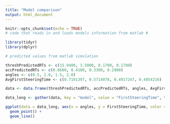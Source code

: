 ```yaml
---
title: "Model comparison"
output: html_document
---
```


```r
knitr::opts_chunk$set(echo = TRUE)
# code that reads in and loads models information from matlab #
```

```r
library(tidyr)
library(dplyr)

# predicted values from matlab simulation

threshPredictedRTs <- c(15.9400, 3.5000, 0.1700, 0.1700)
accPredictedRTs <- c(0.6600, 0.4100, 0.3300, 0.2900)
angles <- c(0.5, 1.0, 1.5, 2.0)
AvgFirstSteeringTime <- c(0.7191397, 0.5714078, 0.4917247, 0.4854216)

data <- data.frame(threshPredictedRTs, accPredictedRTs, angles, AvgFirstSteeringTime)

data_long <- gather(data, key = "model", value = "FirstSteeringTime", threshPredictedRTs, accPredictedRTs, AvgFirstSteeringTime)

ggplot(data = data_long, aes(x = angles, y = FirstSteeringTime, color = model)) +
  geom_point() +
  geom_line()


```